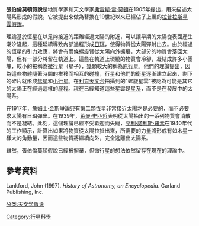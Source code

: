 {{see also|太陽系形成與演化假說的歷史}}
'''張伯倫莫頓假說'''是地質學家{{link-en|湯瑪斯·克勞德·張伯倫|Thomas Chrowder Chamberlin}}和天文學家[[弗雷斯·雷·莫頓|弗雷斯·雷·莫頓]]在1905年提出，用來描述太陽系形成的假說。它被提出來做為替換在19世紀以來已經佔了上風的[[皮埃爾-西蒙·拉普拉斯|拉普拉斯]][[星雲假說|星雲假說]]。

理論基於恆星在以足夠接近的距離經過太陽的附近，可以讓早期的太陽從表面產生潮汐隆起，這種延續導致內部過程形成[[日珥|日珥]]，使得物質從太陽彈射出去。由於經過的恆星的引力效應，將會有兩條螺旋臂從太陽向外擴展，大部分的物質會落回太陽，但有一部分將留在軌道上。這些在軌道上環繞的物質會冷卻，凝結成許多小團塊，較小的被稱為[[微行星|微行星]]（星子），幾顆較大的稱為[[原行星|原行星]]。他們的理論提出，因為這些物體隨著時間的推移而相互的碰撞，行星和他們的衛星逐漸建立起來，剩下的碎片就形成[[彗星|彗星]]和[[小行星|小行星]]。在[[利克天文台|利克天文台]]拍攝到的"螺旋星雲"被認為可能是其它的太陽正在經過這樣的歷程。現在已經知道這些星雲是[[星系|星系]]，而不是在發展中的太陽系。

在1917年，[[詹姆士·金斯|詹姆士·金斯]]爭論只有第二顆恆星非常接近太陽才是必要的，而不必要求太陽有日珥彈出。在1939年，[[萊曼·史匹哲|萊曼·史匹哲]]表明從太陽抽出的一系列物質會消散而不是凝結。此刻，這個理論已經不受歡迎而失寵，[[亨利·諾利斯·羅素|亨利·諾利斯·羅素]]在1940年代的工作顯示，計算出如果將物質從太陽拉扯出來，所需要的力量將形成有如木星一樣大的角動量，因而這些物質將繼續向外，完全逃離出太陽系。

雖然，張伯倫莫頓假說已經被摒棄，但微行星的想法依然留存在現在的理論中。

== 參考資料 ==
Lankford, John (1997). ''History of Astronomy, an Encyclopedia''. Garland Publishing, Inc.

{{DEFAULTSORT:Chamberlin-Moulton planetesimal hypothesis}}
[[Category:行星科學|Category:行星科學]]
[[分类:天文学假说|分类:天文学假说]]